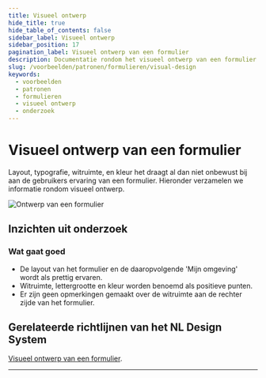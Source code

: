 ```yaml
---
title: Visueel ontwerp
hide_title: true
hide_table_of_contents: false
sidebar_label: Visueel ontwerp
sidebar_position: 17
pagination_label: Visueel ontwerp van een formulier
description: Documentatie rondom het visueel ontwerp van een formulier
slug: /voorbeelden/patronen/formulieren/visual-design
keywords:
  - voorbeelden
  - patronen
  - formulieren
  - visueel ontwerp
  - onderzoek
---
```



# Visueel ontwerp van een formulier

Layout, typografie, witruimte, en kleur het draagt al dan niet onbewust bij aan de gebruikers ervaring van een formulier. Hieronder verzamelen we informatie rondom visueel ontwerp.

![Ontwerp van een formulier](https://raw.githubusercontent.com/nl-design-system/documentatie/assets/voorbeeld_formulier_visual-design.png)

## Inzichten uit onderzoek

### Wat gaat goed

- De layout van het formulier en de daaropvolgende 'Mijn omgeving' wordt als prettig ervaren.
- Witruimte, lettergrootte en kleur worden benoemd als positieve punten.
- Er zijn geen opmerkingen gemaakt over de witruimte aan de rechter zijde van het formulier.

<VideoPlayer videoId="0yhXJuVvRYI" />

## Gerelateerde richtlijnen van het NL Design System

[Visueel ontwerp van een formulier](/richtlijnen/formulieren/visueel-ontwerp).

<ResearchInfo />

---

<PatternFooterInfo />
